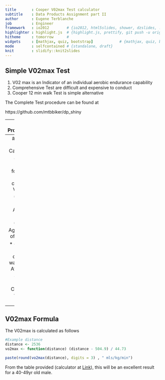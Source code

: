```yaml
---
title       : Cooper V02max Test calculator  
subtitle    : Data Products Assignment part II
author      : Eugene Terblanche
job         : Engineer
framework   : io2012        # {io2012, html5slides, shower, dzslides, ...}
highlighter : highlight.js  # {highlight.js, prettify, git push -u origin masterhighlight}
hitheme     : tomorrow      # 
widgets     : [mathjax, quiz, bootstrap]            # {mathjax, quiz, bootstrap}
mode        : selfcontained # {standalone, draft}
knit        : slidify::knit2slides
---
```


## Simple V02max Test

1. V02 max is an Indicator of an individual aerobic endurance capability
2. Comprehensive Test are difficult and expensive to conduct
3. Cooper 12 min walk Test is simple alternative



The Complete Test procedure can be found at

https://github.com/mtbbiker/dp_shiny

---
## Test Procedure

To undertake this test you will require:

  *  400 metre track
  *  Stopwatch
  *  Whistle
  *  Assistant

This test requires the athlete to run as far as possible in 12 minutes.

 *    The athlete warms up for 10 minutes
 *    The assistant gives the command “GO”, starts the stopwatch and the athlete commences the test
 *    The assistant keeps the athlete informed of the remaining time at the end of each lap (400m)
 *    The assistant blows the whistle when the 12 minutes has elapsed and records the distance the athlete covered to the nearest 10 metres

---
## Shiny Test Calculator



Capture the following to calculate V02max


  *    Select the Athlete's Gender
 
  *    Select Age range of Athlete
 
  *    Capture the distance walked by Athlete in 12 mins
 
  *    Calculate the V02 max

---
## V02max Formula

The V02max is calculated as follows

```r
#Example distance
distance <- 2536 
vo2max <- function(distance) (distance - 504.9) / 44.73

paste(round(vo2max(distance), digits = 3) , " mls/kg/min")
```
From the table provided (calculator at [Link](https://mtbbiker.shinyapps.io/dp_shiny)), this will be an excellent result for a 40-49yr old male.